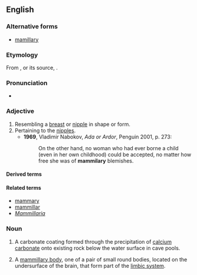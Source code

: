 ==English==

===Alternative forms===
* [[mamillary]]

===Etymology===
From {{etyl|frm|en}} {{m|frm|mamillaire}}, or its source, {{etyl|LL.|en}} {{m|la|mamillaris}}.

===Pronunciation===
* {{a|UK}} {{IPA|en|/ˈmamɪləɹi/}}

===Adjective===
{{en-adj}}

# Resembling a [[breast]] or [[nipple]] in shape or form.
# Pertaining to the [[nipple]]s.
#* '''1969''', Vladimir Nabokov, ''Ada or Ardor'', Penguin 2001, p. 273:
#*: On the other hand, no woman who had ever borne a child (even in her own childhood) could be accepted, no matter how free she was of '''mammilary''' blemishes.

====Derived terms====
{{der2|en
|intermammillary
|mammillary body
|premammillary
|retromammillary
|tuberomammillary}}

====Related terms====
* [[mammary]]
* [[mammillar]]
* ''[[Mammillaria]]''

===Noun===
{{en-noun}}

# {{lb|en|geology|speleology}} A carbonate coating formed through the precipitation of [[calcium]] [[carbonate]] onto existing rock below the water surface in cave pools.
# {{lb|en|anatomy}} A [[mammillary body]], one of a pair of small round bodies, located on the undersurface of the brain, that form part of the [[limbic system]].